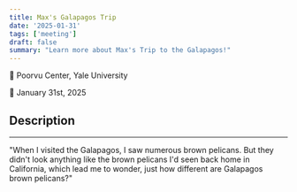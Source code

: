 ```yaml
---
title: Max's Galapagos Trip
date: '2025-01-31'
tags: ['meeting']
draft: false
summary: "Learn more about Max's Trip to the Galapagos!"
---
```


📍 Poorvu Center, Yale University 

📅 January 31st, 2025

## Description
<hr/>

"When I visited the Galapagos, I saw numerous brown pelicans. But they didn't look anything like the brown pelicans I'd seen back home in California, which lead me to wonder, just how different are Galapagos brown pelicans?"